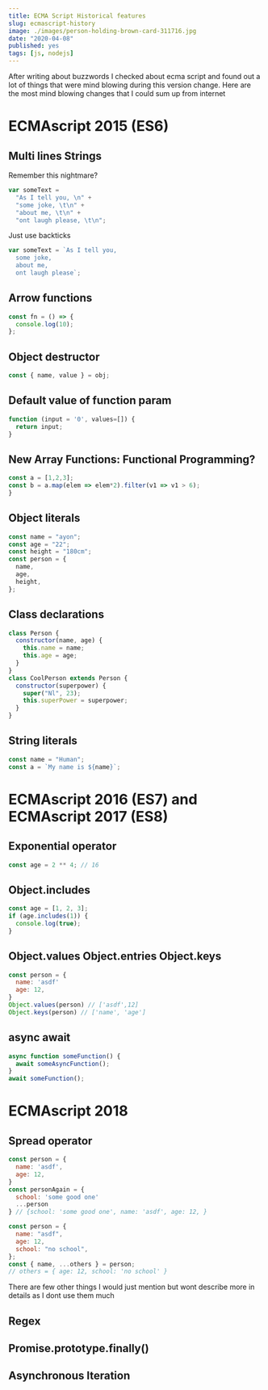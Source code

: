 ```yaml
---
title: ECMA Script Historical features
slug: ecmascript-history
image: ./images/person-holding-brown-card-311716.jpg
date: "2020-04-08"
published: yes
tags: [js, nodejs]
---
```



After writing about buzzwords I checked about ecma script and found out a lot of things that were mind blowing during this version change. Here are the most mind blowing changes that I could sum up from internet

# ECMAscript 2015 (ES6)

## Multi lines Strings

Remember this nightmare?

<CodeDivWrapper>

```js
var someText =
  "As I tell you, \n" +
  "some joke, \t\n" +
  "about me, \t\n" +
  "ont laugh please, \t\n";
```

</CodeDivWrapper>

Just use backticks

<CodeDivWrapper>

```js
var someText = `As I tell you, 
  some joke,
  about me,
  ont laugh please`;
```

</CodeDivWrapper>

## Arrow functions

<CodeDivWrapper>

```js
const fn = () => {
  console.log(10);
};
```

</CodeDivWrapper>

## Object destructor

<CodeDivWrapper>

```js
const { name, value } = obj;
```

</CodeDivWrapper>

## Default value of function param

<CodeDivWrapper>

```js
function (input = '0', values=[]) {
  return input;
}
```

</CodeDivWrapper>

## New Array Functions: Functional Programming?

<CodeDivWrapper>

```js
const a = [1,2,3];
const b = a.map(elem => elem*2).filter(v1 => v1 > 6);
}
```

</CodeDivWrapper>

## Object literals

<CodeDivWrapper>

```js
const name = "ayon";
const age = "22";
const height = "180cm";
const person = {
  name,
  age,
  height,
};
```

</CodeDivWrapper>

## Class declarations

<CodeDivWrapper>

```js
class Person {
  constructor(name, age) {
    this.name = name;
    this.age = age;
  }
}
class CoolPerson extends Person {
  constructor(superpower) {
    super("Nl", 23);
    this.superPower = superpower;
  }
}
```

</CodeDivWrapper>

## String literals

<CodeDivWrapper>

```js
const name = "Human";
const a = `My name is ${name}`;
```

</CodeDivWrapper>

# ECMAscript 2016 (ES7) and ECMAscript 2017 (ES8)

## Exponential operator

<CodeDivWrapper>

```js
const age = 2 ** 4; // 16
```

</CodeDivWrapper>

## Object.includes

<CodeDivWrapper>

```js
const age = [1, 2, 3];
if (age.includes(1)) {
  console.log(true);
}
```

</CodeDivWrapper>

## Object.values Object.entries Object.keys

<CodeDivWrapper>

```js
const person = {
  name: 'asdf'
  age: 12,
}
Object.values(person) // ['asdf',12]
Object.keys(person) // ['name', 'age']
```

</CodeDivWrapper>

## async await

<CodeDivWrapper>

```js
async function someFunction() {
  await someAsyncFunction();
}
await someFunction();
```

</CodeDivWrapper>

# ECMAscript 2018

## Spread operator

<CodeDivWrapper>

```js
const person = {
  name: 'asdf',
  age: 12,
}
const personAgain = {
  school: 'some good one'
  ...person
} // {school: 'some good one', name: 'asdf', age: 12, }
```

</CodeDivWrapper>

<CodeDivWrapper>

```js
const person = {
  name: "asdf",
  age: 12,
  school: "no school",
};
const { name, ...others } = person;
// others = { age: 12, school: 'no school' }
```

</CodeDivWrapper>

There are few other things I would just mention but wont describe more in details as I dont use them much

## Regex

## Promise.prototype.finally()

## Asynchronous Iteration
